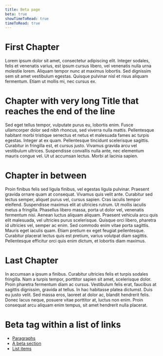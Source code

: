 ```yaml
---
title: Beta page
beta: true
showTimeToRead: true
timeToRead: true
---
```


# First Chapter <Beta />

Lorem ipsum dolor sit amet, <Beta /> consectetur adipiscing elit. Integer sodales, felis et venenatis varius, est ipsum cursus libero, vel venenatis nulla urna molestie lorem.
Aliquam tempor nunc at maximus lobortis.
Sed dignissim sem sit amet vestibulum egestas. Quisque pulvinar nisl et risus aliquam fermentum. Etiam ut mollis mi, nec cursus ex.

# Chapter with very long Title that reaches the end of the line

Sed eget tellus tempor, vulputate purus eu, lobortis enim. Fusce ullamcorper dolor sed nibh rhoncus, sed viverra nulla mattis.
Pellentesque habitant morbi tristique senectus et netus et malesuada fames ac turpis egestas. Integer at ex quam. Pellentesque tincidunt scelerisque sagittis.
Curabitur in fringilla est, et cursus justo. Vivamus gravida arcu vel vestibulum ultrices. Suspendisse convallis nulla ante, nec elementum mauris congue vel.
Ut ut accumsan lectus. Morbi at lacinia sapien.

# Chapter in between

Proin finibus felis sed ligula finibus, vel egestas ligula pulvinar. Praesent gravida ornare quam at consequat.
Vivamus quis velit ante. Curabitur sed lectus semper, aliquet purus vel, cursus sapien. Cras iaculis tempor eleifend. Suspendisse maximus elit at ultricies rutrum.
Ut mollis iaculis metus a fringilla. Phasellus libero massa, porta ut dolor vel, venenatis fermentum nisi. Aenean luctus aliquam aliquam.
Praesent vehicula arcu quis elit malesuada, vel ultricies purus scelerisque. Quisque orci libero, pharetra id ultricies vel, semper ac enim.
Sed commodo enim vitae porta sagittis. Mauris eget iaculis quam. Etiam pretium ex eget feugiat pellentesque.
Curabitur placerat lectus quis est pretium, varius volutpat diam sagittis. Pellentesque efficitur orci quis enim dictum, et lobortis diam maximus.

# Last Chapter

In accumsan a ipsum a finibus. Curabitur ultricies felis et turpis sodales fringilla. Nam a turpis tempor, porttitor sapien sit amet, scelerisque dolor.
Proin pharetra fermentum diam ac cursus. Vestibulum felis erat, faucibus at sagittis dignissim, gravida at tellus. In hac habitasse platea dictumst.
Duis eu justo velit. Sed massa eros, laoreet at dolor ac, blandit hendrerit felis. Donec lacus neque, posuere vitae porttitor at, luctus non enim.
Proin consequat arcu aliquam enim tempus, sit amet hendrerit nulla placerat.

# Beta tag within a list of links

- [Paragraphs](/views/markdown#paragraphs)
- [A beta section](/views/markdown#a-beta-section) <Beta />
- [List items](/views/markdown#list-items)

